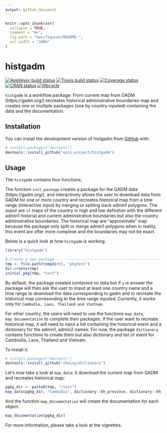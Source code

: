 ```yaml
---
output: github_document
---
```


<!-- README.md is generated from README.Rmd. Please edit that file -->

```r
knitr::opts_chunk$set(
  collapse = TRUE,
  comment = "#>",
  fig.path = "man/figures/README-",
  out.width = "100%"
)
```

# histgadm

[![AppVeyor build status](https://ci.appveyor.com/api/pruojects/status/github/epix-project/histgadm?branch=master&svg=true)](https://ci.appveyor.com/project/epix-project/histgadm)
[![Travis build status](https://travis-ci.org/epix-project/histgadm.svg?branch=master)](https://travis-ci.org/epix-project/histgadm)
[![Coverage status](https://codecov.io/gh/epix-project/histgadm/branch/master/graph/badge.svg)](https://codecov.io/github/epix-project/histgadm?branch=master)
[![CRAN status](https://www.r-pkg.org/badges/version/histgadm)](https://cran.r-project.org/package=histgadm)
[![lifecycle](https://img.shields.io/badge/lifecycle-experimental-orange.svg)](https://www.tidyverse.org/lifecycle/#experimental)

`histgadm` is a workflow package: From current map from GADM (https://gadm.org/) recreates historical administrative boundaries map and creates one or multiple packages (one by country inputed) containing the data and the documentation.

## Installation

You can install the development version of histgadm from [GitHub](https://github.com/epix-project/histgadm) with:

``` r
# install.packages("devtools")
devtools::install_github("epix-project/histgadm")
```

## Usage

The `histgadm` contains four functions. 

The function `init_package` creates a package for the GADM data (https://gadm.org/), and interactively allows the user to download data from GADM for one or more country and recreates historical map from a time range (interactive input) by merging or spliting back admin1 polygons. The ouput are `sf` maps of the country in high and low definition with the different admin1 historial and current administrative boundaries but also the country administrative boundaries. The historical map are "approximate" map because the package only split or merge admin1 polygons when in reality, this event are ofter more complexe and the boundaries may not be exact. 

Below is a quick look at how `histgadm` is working:
```r
library("histgadm")

# Create a new package ---------------------------------------------------------
tmp <- file.path(tempdir(), "pkgtest")
dir.create(tmp)
initial_pkg(tmp, "test")
```

By default, the package created contained no data but if `y` is answer the package will then ask the user to imput at least one country name and a time range to download the data corresponding to gadm and to recreate the historical map corresonding to the time range inputed.
Currently, it works only for `Cambodia, Laos, Thailand and Vietnam`. 

For other country, the users will need to use the functions `map_data`, `map_documentation` to complete their packages. 
If the user want to recreate historical map, it will need to input a list containing the historical event and a dictionary for the admin1, admin2 names. 
For now, the package `dictionary` contains functions to create them but also dictionary and list of event for Cambodia, Laos, Thailand and Vietnam.

To install it:
``` r
# install.packages("devtools")
devtools::install_github("choisy/dictionary")
```

Let's now take a look at `map_data`: it download the current map from GADM and recreates historical map:
```r
pgkg_dir <- paste0(tmp, "/test")
map_data(pgkg_dir, "Cambodia", dictionary::kh_province, dictionary::kh_history, from = "1980", to = "2018")
```

And the function `map_documentation` will create the documentation for each object.
```r
map_documentation(pgkg_dir)
```

For more information, please take a look at the vignettes.





